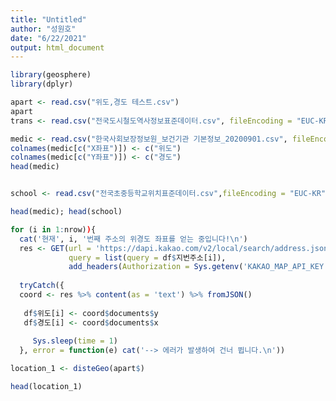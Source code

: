 ```yaml
---
title: "Untitled"
author: "성원호"
date: "6/22/2021"
output: html_document
---
```


```r
library(geosphere)
library(dplyr)

apart <- read.csv("위도,경도 테스트.csv")
apart
trans <- read.csv("전국도시철도역사정보표준데이터.csv", fileEncoding = "EUC-KR", encoding = "UTF-8")

medic <- read.csv("한국사회보장정보원_보건기관 기본정보_20200901.csv", fileEncoding = "EUC-KR", encoding = "UTF-8")
colnames(medic[c("X좌표")]) <- c("위도")
colnames(medic[c("Y좌표")]) <- c("경도")
head(medic)


school <- read.csv("전국초중등학교위치표준데이터.csv",fileEncoding = "EUC-KR", encoding = "UTF-8" )

head(medic); head(school)

for (i in 1:nrow)){
  cat('현재', i, '번째 주소의 위경도 좌표를 얻는 중입니다!\n')
  res <- GET(url = 'https://dapi.kakao.com/v2/local/search/address.json',
             query = list(query = df$지번주소[i]),
             add_headers(Authorization = Sys.getenv('KAKAO_MAP_API_KEY')))
  
  tryCatch({
  coord <- res %>% content(as = 'text') %>% fromJSON()
  
   df$위도[i] <- coord$documents$y
   df$경도[i] <- coord$documents$x
   
     Sys.sleep(time = 1)
  }, error = function(e) cat('--> 에러가 발생하여 건너 뜁니다.\n'))

location_1 <- disteGeo(apart$)

head(location_1)
```

